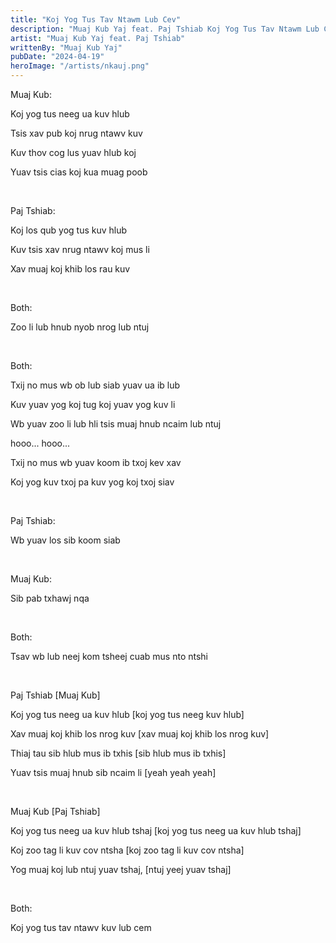 ```yaml
---
title: "Koj Yog Tus Tav Ntawm Lub Cev"
description: "Muaj Kub Yaj feat. Paj Tshiab Koj Yog Tus Tav Ntawm Lub Cev Lyrics"
artist: "Muaj Kub Yaj feat. Paj Tshiab"
writtenBy: "Muaj Kub Yaj"
pubDate: "2024-04-19"
heroImage: "/artists/nkauj.png"
---
```


Muaj Kub:

Koj yog tus neeg ua kuv hlub

Tsis xav pub koj nrug ntawv kuv

Kuv thov cog lus yuav hlub koj

Yuav tsis cias koj kua muag poob

<br />

Paj Tshiab:

Koj los qub yog tus kuv hlub

Kuv tsis xav nrug ntawv koj mus li

Xav muaj koj khib los rau kuv

<br />

Both:

Zoo li lub hnub nyob nrog lub ntuj

<br />

Both:

Txij no mus wb ob lub siab yuav ua ib lub

Kuv yuav yog koj tug koj yuav yog kuv li

Wb yuav zoo li lub hli tsis muaj hnub ncaim lub ntuj

hooo... hooo...

Txij no mus wb yuav koom ib txoj kev xav

Koj yog kuv txoj pa kuv yog koj txoj siav

<br />

Paj Tshiab:

Wb yuav los sib koom siab

<br />

Muaj Kub:

Sib pab txhawj nqa

<br />

Both:

Tsav wb lub neej kom tsheej cuab mus nto ntshi

<br />

Paj Tshiab [Muaj Kub]

Koj yog tus neeg ua kuv hlub [koj yog tus neeg kuv hlub]

Xav muaj koj khib los nrog kuv [xav muaj koj khib los nrog kuv]

Thiaj tau sib hlub mus ib txhis [sib hlub mus ib txhis]

Yuav tsis muaj hnub sib ncaim li [yeah yeah yeah]

<br />

Muaj Kub [Paj Tshiab]

Koj yog tus neeg ua kuv hlub tshaj [koj yog tus neeg ua kuv hlub tshaj]

Koj zoo tag li kuv cov ntsha [koj zoo tag li kuv cov ntsha]

Yog muaj koj lub ntuj yuav tshaj, [ntuj yeej yuav tshaj]

<br />

Both:

Koj yog tus tav ntawv kuv lub cem
